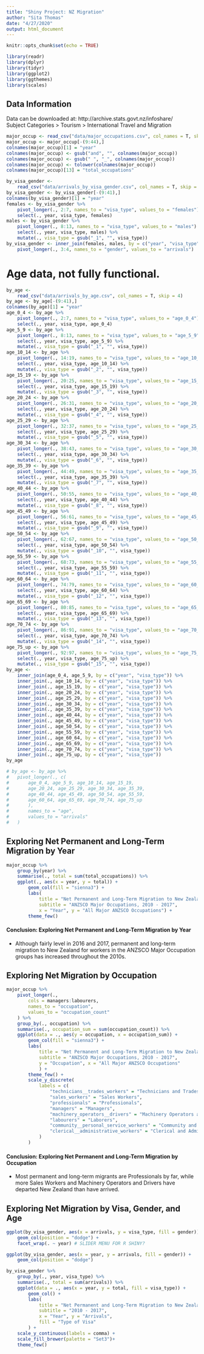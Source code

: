 ```yaml
---
title: "Shiny Project: NZ Migration"
author: "Sita Thomas"
date: "4/27/2020"
output: html_document
---
```


```r
knitr::opts_chunk$set(echo = TRUE)

library(readr)
library(dplyr)
library(tidyr)
library(ggplot2)
library(ggthemes)
library(scales)

```

## Data Information

Data can be downloaded at: http://archive.stats.govt.nz/infoshare/  
Subject Categories > Tourism > International Travel and Migration

```r

major_occup <- read_csv("data/major_occupations.csv", col_names = T, skip = 3)
major_occup <- major_occup[-(9:44),]
colnames(major_occup)[1] = "year"
colnames(major_occup) <- gsub("and", "", colnames(major_occup))
colnames(major_occup) <- gsub(" ", "_", colnames(major_occup))
colnames(major_occup) <- tolower(colnames(major_occup))
colnames(major_occup)[13] = "total_occupations"

by_visa_gender <-
	read_csv("data/arrivals_by_visa_gender.csv", col_names = T, skip = 4)
by_visa_gender <- by_visa_gender[-(9:41),]
colnames(by_visa_gender)[1] = "year"
females <- by_visa_gender %>%
	pivot_longer(., 2:7, names_to = "visa_type", values_to = "females") %>%
	select(., year, visa_type, females)
males <- by_visa_gender %>%
	pivot_longer(., 8:13, names_to = "visa_type", values_to = "males") %>%
	select(., year, visa_type, males) %>%
	mutate(., visa_type = gsub("_1", "", visa_type))
by_visa_gender <- inner_join(females, males, by = c("year", "visa_type")) %>% 
	pivot_longer(., 3:4, names_to = "gender", values_to = "arrivals")

```


# Age data, not fully functional.
```r

by_age <-
	read_csv("data/arrivals_by_age.csv", col_names = T, skip = 4)
by_age <- by_age[-(9:41),]
colnames(by_age)[1] = "year"
age_0_4 <- by_age %>%
	pivot_longer(., 2:7, names_to = "visa_type", values_to = "age_0_4") %>%
	select(., year, visa_type, age_0_4)
age_5_9 <- by_age %>%
	pivot_longer(., 8:13, names_to = "visa_type", values_to = "age_5_9") %>%
	select(., year, visa_type, age_5_9) %>%
	mutate(., visa_type = gsub("_1", "", visa_type))
age_10_14 <- by_age %>%
	pivot_longer(., 14:19, names_to = "visa_type", values_to = "age_10_14") %>%
	select(., year, visa_type, age_10_14) %>%
	mutate(., visa_type = gsub("_2", "", visa_type))
age_15_19 <- by_age %>%
	pivot_longer(., 20:25, names_to = "visa_type", values_to = "age_15_19") %>%
	select(., year, visa_type, age_15_19) %>%
	mutate(., visa_type = gsub("_3", "", visa_type))
age_20_24 <- by_age %>%
	pivot_longer(., 26:31, names_to = "visa_type", values_to = "age_20_24") %>%
	select(., year, visa_type, age_20_24) %>%
	mutate(., visa_type = gsub("_4", "", visa_type))
age_25_29 <- by_age %>%
	pivot_longer(., 32:37, names_to = "visa_type", values_to = "age_25_29") %>%
	select(., year, visa_type, age_25_29) %>%
	mutate(., visa_type = gsub("_5", "", visa_type))
age_30_34 <- by_age %>%
	pivot_longer(., 38:43, names_to = "visa_type", values_to = "age_30_34") %>%
	select(., year, visa_type, age_30_34) %>%
	mutate(., visa_type = gsub("_6", "", visa_type))
age_35_39 <- by_age %>%
	pivot_longer(., 44:49, names_to = "visa_type", values_to = "age_35_39") %>%
	select(., year, visa_type, age_35_39) %>%
	mutate(., visa_type = gsub("_7", "", visa_type))
age_40_44 <- by_age %>%
	pivot_longer(., 50:55, names_to = "visa_type", values_to = "age_40_44") %>%
	select(., year, visa_type, age_40_44) %>%
	mutate(., visa_type = gsub("_8", "", visa_type))
age_45_49 <- by_age %>%
	pivot_longer(., 56:61, names_to = "visa_type", values_to = "age_45_49") %>%
	select(., year, visa_type, age_45_49) %>%
	mutate(., visa_type = gsub("_9", "", visa_type))
age_50_54 <- by_age %>%
	pivot_longer(., 62:67, names_to = "visa_type", values_to = "age_50_54") %>%
	select(., year, visa_type, age_50_54) %>%
	mutate(., visa_type = gsub("_10", "", visa_type))
age_55_59 <- by_age %>%
	pivot_longer(., 68:73, names_to = "visa_type", values_to = "age_55_59") %>%
	select(., year, visa_type, age_55_59) %>%
	mutate(., visa_type = gsub("_11", "", visa_type))
age_60_64 <- by_age %>%
	pivot_longer(., 74:79, names_to = "visa_type", values_to = "age_60_64") %>%
	select(., year, visa_type, age_60_64) %>%
	mutate(., visa_type = gsub("_12", "", visa_type))
age_65_69 <- by_age %>%
	pivot_longer(., 80:85, names_to = "visa_type", values_to = "age_65_69") %>%
	select(., year, visa_type, age_65_69) %>%
	mutate(., visa_type = gsub("_13", "", visa_type))
age_70_74 <- by_age %>%
	pivot_longer(., 86:91, names_to = "visa_type", values_to = "age_70_74") %>%
	select(., year, visa_type, age_70_74) %>%
	mutate(., visa_type = gsub("_14", "", visa_type))
age_75_up <- by_age %>%
	pivot_longer(., 92:97, names_to = "visa_type", values_to = "age_75_up") %>%
	select(., year, visa_type, age_75_up) %>%
	mutate(., visa_type = gsub("_15", "", visa_type))
by_age <-
	inner_join(age_0_4, age_5_9, by = c("year", "visa_type")) %>%
	inner_join(., age_10_14, by = c("year", "visa_type")) %>%
	inner_join(., age_15_19, by = c("year", "visa_type")) %>%
	inner_join(., age_20_24, by = c("year", "visa_type")) %>%
	inner_join(., age_25_29, by = c("year", "visa_type")) %>%
	inner_join(., age_30_34, by = c("year", "visa_type")) %>%
	inner_join(., age_35_39, by = c("year", "visa_type")) %>%
	inner_join(., age_40_44, by = c("year", "visa_type")) %>%
	inner_join(., age_45_49, by = c("year", "visa_type")) %>%
	inner_join(., age_50_54, by = c("year", "visa_type")) %>%
	inner_join(., age_55_59, by = c("year", "visa_type")) %>%
	inner_join(., age_60_64, by = c("year", "visa_type")) %>%
	inner_join(., age_65_69, by = c("year", "visa_type")) %>%
	inner_join(., age_70_74, by = c("year", "visa_type")) %>% 
	inner_join(., age_75_up, by = c("year", "visa_type"))
by_age

# by_age <- by_age %>% 
# 	pivot_longer(., c(
# 		age_0_4, age_5_9, age_10_14, age_15_19,
# 		age_20_24, age_25_29, age_30_34, age_35_39,
# 		age_40_44, age_45_49, age_50_54, age_55_59,
# 		age_60_64, age_65_69, age_70_74, age_75_up
# 		),
# 		names_to = "age",
# 		values_to = "arrivals"
# 	)

```

## Exploring Net Permanent and Long-Term Migration by Year
```r

major_occup %>% 
	group_by(year) %>% 
	summarise(., total = sum(total_occupations)) %>% 
	ggplot(., aes(x = year, y = total)) +
		geom_col(fill = "sienna3") +
		labs(
			title = "Net Permanent and Long-Term Migration to New Zealand by Year",
			subtitle = "ANZSCO Major Occupations, 2010 - 2017",
			x = "Year", y = "All Major ANZSCO Occupations") +
		theme_few()

```
#### Conclusion: Exploring Net Permanent and Long-Term Migration by Year
- Although fairly level in 2016 and 2017, permanent and long-term migration to New Zealand for workers in the ANZSCO Major Occupation groups has increased throughout the 2010s.



## Exploring Net Migration by Occupation
```r

major_occup %>% 
	pivot_longer(.,
		cols = managers:labourers,
		names_to = "occupation",
		values_to = "occupation_count"
	) %>% 
	group_by(., occupation) %>% 
	summarise(., occupation_sum = sum(occupation_count)) %>% 
	ggplot(data = ., aes(y = occupation, x = occupation_sum)) +
		geom_col(fill = "sienna3") +
		labs(
			title = "Net Permanent and Long-Term Migration to New Zealand by Occupation",
			subtitle = "ANZSCO Major Occupations, 2010 - 2017",
			y = "Occupation", x = "All Major ANZSCO Occupations"
			) +
		theme_few() +
		scale_y_discrete(
			labels = c(
				"technicians__trades_workers" = "Technicians and Trades Workers",
				"sales_workers" = "Sales Workers",
				"professionals" = "Professionals",
				"managers" = "Managers",
				"machinery_operators__drivers" = "Machinery Operators and Drivers",
				"labourers" = "Laborers",
				"community__personal_service_workers" = "Community and Personal Service Workers",
				"clerical__administrative_workers" = "Clerical and Administrative Workers"
			)
		)

```
#### Conclusion: Exploring Net Permanent and Long-Term Migration by Occupation
- Most permanent and long-term migrants are Professionals by far, while more Sales Workers and Machinery Operators and Drivers have departed New Zealand than have arrived.


## Exploring Net Migration by Visa, Gender, and Age
```r

ggplot(by_visa_gender, aes(x = arrivals, y = visa_type, fill = gender)) +
	geom_col(position = "dodge") +
	facet_wrap(. ~ year) # SLIDER MENU FOR R SHINY?

ggplot(by_visa_gender, aes(x = year, y = arrivals, fill = gender)) +
	geom_col(position = "dodge")

by_visa_gender %>% 
	group_by(., year, visa_type) %>% 
	summarise(., total = sum(arrivals)) %>% 
	ggplot(data = ., aes(x = year, y = total, fill = visa_type)) +
		geom_col() +
		labs(
			title = "Net Permanent and Long-Term Migration to New Zealand by Type of Visa",
			subtitle = "2010 - 2017",
			x = "Year", y = "Arrivals",
			fill = "Type of Visa"
		) +
	scale_y_continuous(labels = comma) +
	scale_fill_brewer(palette = "Set3")+
	theme_few()

```

